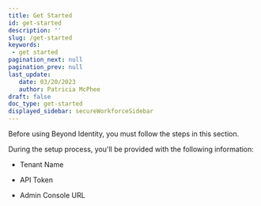 ```yaml
---
title: Get Started
id: get-started
description: ''
slug: /get-started 
keywords: 
 - get started
pagination_next: null
pagination_prev: null
last_update: 
   date: 03/20/2023
   author: Patricia McPhee
draft: false
doc_type: get-started
displayed_sidebar: secureWorkforceSidebar
---
```


Before using Beyond Identity, you must follow the steps in this section.

During the setup process, you'll be provided with the following information:

- Tenant Name

- API Token

- Admin Console URL










